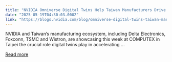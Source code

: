 ```yaml
---
title: "NVIDIA Omniverse Digital Twins Help Taiwan Manufacturers Drive Golden Age of Industrial AI"
date: "2025-05-19T04:30:03.000Z"
link: "https://blogs.nvidia.com/blog/omniverse-digital-twins-taiwan-manufacturers-physical-ai/"
---
```


NVIDIA and Taiwan’s manufacturing ecosystem, including Delta Electronics, Foxconn, TSMC and Wistron, are showcasing this week at COMPUTEX in Taipei the crucial role digital twins play in accelerating ...

[Read more](https://blogs.nvidia.com/blog/omniverse-digital-twins-taiwan-manufacturers-physical-ai/)
